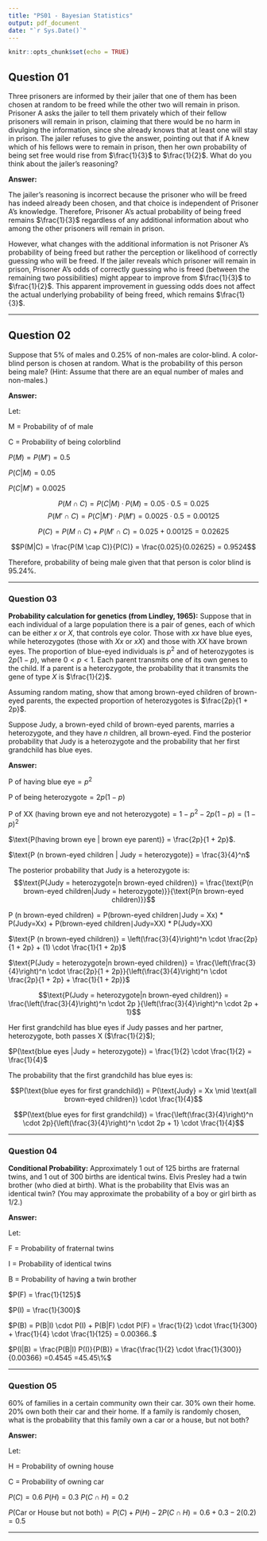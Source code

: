 ```yaml
---
title: "PS01 - Bayesian Statistics"
output: pdf_document
date: "`r Sys.Date()`"
---
```


```r
knitr::opts_chunk$set(echo = TRUE)
```

## Question 01

Three prisoners are informed by their jailer that one of them has been chosen at random to be freed while the other two will remain in prison. Prisoner A asks the jailer to tell them privately which of their fellow prisoners will remain in prison, claiming that there would be no harm in divulging the information, since she already knows that at least one will stay in prison. The jailer refuses to give the answer, pointing out that if A knew which of his fellows were to remain in prison, then her own probability of being set free would rise from $\frac{1}{3}$ to $\frac{1}{2}$. What do you think about the jailer’s reasoning?

**Answer:**

The jailer's reasoning is incorrect because the prisoner who will be freed has indeed already been chosen, and that choice is independent of Prisoner A's knowledge. Therefore, Prisoner A's actual probability of being freed remains $\frac{1}{3}$ regardless of any additional information about who among the other prisoners will remain in prison.

However, what changes with the additional information is not Prisoner A's probability of being freed but rather the perception or likelihood of correctly guessing who will be freed. If the jailer reveals which prisoner will remain in prison, Prisoner A's odds of correctly guessing who is freed (between the remaining two possibilities) might appear to improve from $\frac{1}{3}$ to $\frac{1}{2}$. This apparent improvement in guessing odds does not affect the actual underlying probability of being freed, which remains $\frac{1}{3}$.

------------------------------------------------------------------------

## Question 02

Suppose that 5% of males and 0.25% of non-males are color-blind. A color-blind person is chosen at random. What is the probability of this person being male? (Hint: Assume that there are an equal number of males and non-males.)

**Answer:**

Let:

M = Probability of of male

C = Probability of being colorblind

$P(M)=P(M′)=0.5$

$P(C|M) = 0.05$

$P(C|M') = 0.0025$

$$P(M \cap C) = P(C|M) \cdot P(M) = 0.05 \cdot 0.5 = 0.025$$ $$P(M' \cap C) = P(C|M') \cdot P(M') = 0.0025 \cdot 0.5 = 0.00125$$

$$P(C) = P(M \cap C) + P(M' \cap C) = 0.025 + 0.00125 = 0.02625$$

$$P(M|C) = \frac{P(M \cap C)}{P(C)} = \frac{0.025}{0.02625} = 0.9524$$

Therefore, probability of being male given that that person is color blind is 95.24%.

------------------------------------------------------------------------

### Question 03

**Probability calculation for genetics (from Lindley, 1965):** Suppose that in each individual of a large population there is a pair of genes, each of which can be either $x$ or $X$, that controls eye color. Those with $xx$ have blue eyes, while heterozygotes (those with $Xx$ or $xX$) and those with $XX$ have brown eyes. The proportion of blue-eyed individuals is $p^2$ and of heterozygotes is $2p(1 - p)$, where $0 < p < 1$. Each parent transmits one of its own genes to the child. If a parent is a heterozygote, the probability that it transmits the gene of type $X$ is $\frac{1}{2}$.

Assuming random mating, show that among brown-eyed children of brown-eyed parents, the expected proportion of heterozygotes is $\frac{2p}{1 + 2p}$.

Suppose Judy, a brown-eyed child of brown-eyed parents, marries a heterozygote, and they have $n$ children, all brown-eyed. Find the posterior probability that Judy is a heterozygote and the probability that her first grandchild has blue eyes.

**Answer:**

$\text{P of having blue eye} = p^2$

$\text{P of being heterozygote} = 2p(1-p)$

$\text{P of XX (having brown eye and not heterozygote)} = 1 - p^2 - 2p(1 - p) = (1-p)^2$

$\text{P(having brown eye | brown eye parent)} = \frac{2p}{1 + 2p}$.

$\text{P (n brown-eyed children | Judy = heterozygote)} = \frac{3}{4}^n$

The posterior probability that Judy is a heterozygote is: $$\text{P(Judy = heterozygote|n brown-eyed children)} = \frac{\text{P(n brown-eyed children|Judy = heterozygote)}}{\text{P(n brown-eyed children)}}$$

$\text{P (n brown-eyed children)} = \text{P(brown-eyed children∣Judy = Xx) * P(Judy=Xx) + P(brown-eyed children∣Judy=XX) * P(Judy=XX)}$

$\text{P (n brown-eyed children)} = \left(\frac{3}{4}\right)^n \cdot \frac{2p}{1 + 2p} + (1) \cdot \frac{1}{1 + 2p}$

$\text{P(Judy = heterozygote|n brown-eyed children)} = \frac{\left(\frac{3}{4}\right)^n \cdot \frac{2p}{1 + 2p}}{\left(\frac{3}{4}\right)^n \cdot \frac{2p}{1 + 2p} + \frac{1}{1 + 2p}}$

$$\text{P(Judy = heterozygote|n brown-eyed children)} = \frac{\left(\frac{3}{4}\right)^n \cdot 2p }{\left(\frac{3}{4}\right)^n \cdot 2p + 1}$$

Her first grandchild has blue eyes if Judy passes and her partner, heterozygote, both passes X ($\frac{1}{2}$);

$P(\text{blue eyes |Judy = heterozygote}) = \frac{1}{2} \cdot \frac{1}{2} = \frac{1}{4}$

The probability that the first grandchild has blue eyes is:

$$P(\text{blue eyes for first grandchild}) = P(\text{Judy} = Xx \mid \text{all brown-eyed children}) \cdot \frac{1}{4}$$

$$P(\text{blue eyes for first grandchild}) = \frac{\left(\frac{3}{4}\right)^n \cdot 2p}{\left(\frac{3}{4}\right)^n \cdot 2p + 1} \cdot \frac{1}{4}$$

------------------------------------------------------------------------

### Question 04

**Conditional Probability:** Approximately 1 out of 125 births are fraternal twins, and 1 out of 300 births are identical twins. Elvis Presley had a twin brother (who died at birth). What is the probability that Elvis was an identical twin? (You may approximate the probability of a boy or girl birth as 1/2.)

**Answer:**

Let:

F = Probability of fraternal twins

I = Probability of identical twins

B = Probability of having a twin brother

$P(F) = \frac{1}{125}$

$P(I) = \frac{1}{300}$

$P(B) = P(B|I) \cdot P(I) + P(B|F) \cdot P(F) = \frac{1}{2} \cdot \frac{1}{300} + \frac{1}{4} \cdot \frac{1}{125} = 0.00366..$

$P(I|B) = \frac{P(B|I) P(I)}{P(B)} = \frac{\frac{1}{2} \cdot \frac{1}{300}}{0.00366} =0.4545 =45.45\%$

------------------------------------------------------------------------

### Question 05

60% of families in a certain community own their car. 30% own their home. 20% own both their car and their home. If a family is randomly chosen, what is the probability that this family own a car or a house, but not both?

**Answer:**

Let:

H = Probability of owning house

C = Probability of owning car

$P(C) = 0.6$ $P(H) = 0.3$ $P(C \cap H) = 0.2$

$P(\text{Car or House but not both}) = P(C)+ P(H) − 2P(C \cap H) = 0.6 + 0.3 - 2(0.2) = 0.5$

------------------------------------------------------------------------
